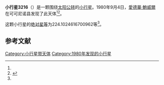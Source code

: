 {{Infobox planet
| bgcolour = #FFFFC0
| name = 3216 Harrington
| symbol = 
| image = 
| caption = 
| discovery = yes
| discovery_ref = 
| discoverer = [[愛德華·鮑威爾|愛德華·鮑威爾]]
| discovery_site = [[可可尼诺县|可可尼诺县]] 
| discovered = 1980年9月4日
| designations = yes
| mp_name = 
| named_after = 
| alt_names = 1980 RB/ 1969 TH3
| mp_category = [[主带小行星|主带小行星]]
| orbit_ref = <ref name="a">[http://ssd.jpl.nasa.gov/sbdb.cgi?sstr=3216 3216 Harrington] {{Wayback|url=http://ssd.jpl.nasa.gov/sbdb.cgi?sstr=3216 |date=20210717064607 }}，小行星數據庫瀏覽器（JPL Small-Body Database Browser）－[[美国国家航空航天局|美国国家航空航天局]]喷气推进实验室</ref>
| epoch = 2456400.5 (2013年4月18日更新)
| aphelion = {{convert|3.122900242186918|AU|km|3|abbr=on|lk=out}}
| perihelion = {{convert|1.669200513201911|AU|km|3|abbr=on}}
| semimajor = {{convert|2.396050377694414|AU|km|3|abbr=on}}
| eccentricity = 0.303353331
| period = 1354.697547 [[日|日]]<br />3.71[[儒略年|儒略年]]
| avg_speed = 
| inclination = 4.919209568356765
| asc_node = 108.0373765383866
| mean_anomaly = 
| arg_peri = 224.1024616700962
| satellites = 
| physical_characteristics = yes
| dimensions = 
| mass = 
| density = 
| surface_grav = 
| escape_velocity = 
| sidereal_day = 
| axial_tilt = 
| pole_ecliptic_lat = 
| pole_ecliptic_lon = 
| albedo = 
| temperatures= 
| temp_name1 = 
| mean_temp_1 = 
| max_temp_1 = 
| temp_name2 = 
| max_temp_2 = 
| spectral_type = 
| abs_magnitude = 224.1024616700962
}}

'''小行星3216'''（{{lang-en|3216 Harrington}}）是一颗围绕[[太阳|太阳]][[公转|公转]]的[[小行星|小行星]]。1980年9月4日，[[愛德華·鮑威爾|愛德華·鮑威爾]]在可可尼诺县发现了此天体<ref name="a" /><ref>{{cite news|title=小行星列表|url=http://cfa-www.harvard.edu/iau/lists/NumberedMPs.txt|accessdate=2013-07-08|newspaper=哈佛大学|archive-date=2008-05-17|archive-url=https://web.archive.org/web/20080517010638/http://cfa-www.harvard.edu/iau/lists/NumberedMPs.txt|dead-url=no}}</ref>。

这颗小行星的[[绝对星等|绝对星等]]为224.1024616700962等<ref name="a" />。

==参考文献==
{{reflist}}
{{Minor Planet Number|[[小行星3215|小行星3215]]|[[小行星3217|小行星3217]]}}

{{小天体}}

[[Category:小行星带天体|Category:小行星带天体]]
[[Category:1980年发现的小行星|Category:1980年发现的小行星]]

{{asteroid-stub}}